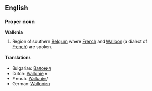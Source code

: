 ==English==

===Proper noun===
'''Wallonia'''

#Region of southern [[Belgium]] where [[French]] and [[Walloon]] (a dialect of [[French]]) are spoken.

====Translations====

*Bulgarian: [[Валония]]
*Dutch: [[Wallonië]] ''n''
*French: [[Wallonie]] ''f''
*German: [[Wallonien]]